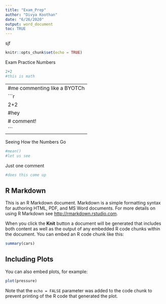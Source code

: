 ```yaml
---
title: "Exam_Prep"
author: "Divya Koothan"
date: "6/26/2020"
output: word_document
toc: TRUE
---
```

sjf 

```r
knitr::opts_chunk$set(echo = TRUE)
```

Exam Practice Numbers 
```r
2+2
#this is math 
```

---
#me commenting like a BYOTCh
```r
2+2
#hey
# comment!
```
---

Seeing How the Numbers Go
```r
#mean()
#let us see
```
Just one comment
```r
#does this come up
```

## R Markdown

This is an R Markdown document. Markdown is a simple formatting syntax for authoring HTML, PDF, and MS Word documents. For more details on using R Markdown see <http://rmarkdown.rstudio.com>.

When you click the **Knit** button a document will be generated that includes both content as well as the output of any embedded R code chunks within the document. You can embed an R code chunk like this:

```r
summary(cars)
```

## Including Plots

You can also embed plots, for example:

```r
plot(pressure)
```

Note that the `echo = FALSE` parameter was added to the code chunk to prevent printing of the R code that generated the plot.
